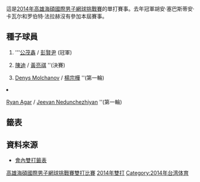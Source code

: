 {{TennisEvents2|2014|高雄海碩國際男子網球挑戰賽|
| defchamp = {{flagicon|COL}} [[胡安·塞巴斯蒂安·卡瓦尔|胡安·塞巴斯蒂安·卡瓦尔]] <br/ > {{flagicon|COL}} [[罗伯特·法拉赫|罗伯特·法拉赫]]
| champ =
| runner = 
| score = 
}}

{{main|2014年高雄海碩國際男子網球挑戰賽}}

這是[[2014年高雄海碩國際男子網球挑戰賽|2014年高雄海碩國際男子網球挑戰賽]]的單打賽事。去年冠軍胡安·塞巴斯蒂安·卡瓦尔和罗伯特·法拉赫沒有參加本屆賽事。

== 種子球員 ==
{{col-begin}}
{{col-2}}
#{{flagicon|CHN}} '''[[公茂鑫|公茂鑫]] / {{flagicon|TPE}} [[彭賢尹|彭賢尹]] (冠軍)
#{{flagicon|TPE}} [[陳迪_(網球運動員)|陳迪]] / {{flagicon|TPE}} [[黃亮祺|黃亮祺]] ''(決賽)
{{col-2}}
<ol start="3">
<li>{{flagicon|UKR}} [[Denys_Molchanov|Denys Molchanov]] / {{flagicon|TPE}} [[楊宗樺|楊宗樺]] ''(第一輪)
<li>{{flagicon|AUS}} [[Ryan_Agar|Ryan Agar]] / {{flagicon|IND}} [[Jeevan_Nedunchezhiyan|Jeevan Nedunchezhiyan]] ''(第一輪)
{{col-end}}

==籤表==
{{Draw key}}

{{16TeamBracket-Compact-Tennis3-Byes 
| RD1=第一輪
| RD2=八強
| RD3=四強
| RD4=決賽

| RD1-seed01=1
| RD1-team01='''{{flagicon|CHN}} [[公茂鑫|公茂鑫]]<br /> {{flagicon|TPE}} [[彭賢尹|彭賢尹]]
| RD1-score01-1='''6
| RD1-score01-2='''6
| RD1-score01-3=
| RD1-seed02=
| RD1-team02={{flagicon|TPE}} [[李欣翰|李欣翰]]<br /> {{flagicon|TPE}} [[王介甫|王介甫]]
| RD1-score02-1=1
| RD1-score02-2=4
| RD1-score02-3=

| RD1-seed03=WC
| RD1-team03='''{{flagicon|TPE}} 吳東霖<br /> {{flagicon|TPE}} [[易楚寰|易楚寰]]
| RD1-score03-1='''6
| RD1-score03-2='''6
| RD1-score03-3=
| RD1-seed04=
| RD1-team04={{flagicon|JPN}} [[近藤大生|近藤大生]]<br /> {{flagicon|JPN}} 西岡良仁
| RD1-score04-1=1
| RD1-score04-2=0
| RD1-score04-3=

| RD1-seed05=4
| RD1-team05={{flagicon|AUS}} [[Ryan_Agar|R Agar]]<br /> {{flagicon|IND}} [[Jeevan_Nedunchezhiyan|J Nedunchezhiyan]]
| RD1-score05-1=3
| RD1-score05-2=2
| RD1-score05-3=
| RD1-seed06=
| RD1-team06='''{{flagicon|JPN}} [[松井俊英|松井俊英]]<br /> {{flagicon|JPN}} [[杉田祐一|杉田祐一]]
| RD1-score06-1='''6
| RD1-score06-2='''6
| RD1-score06-3=

| RD1-seed07=WC
| RD1-team07={{flagicon|TPE}} 陳奕達<br /> {{flagicon|TPE}} 何智仁
| RD1-score07-1=2
| RD1-score07-2=4
| RD1-score07-3=
| RD1-seed08=
| RD1-team08='''{{flagicon|KOR}} 鍾賢<br /> {{flagicon|KOR}} 南智惺
| RD1-score08-1='''6
| RD1-score08-2='''6
| RD1-score08-3=

| RD1-seed09= 
| RD1-team09='''{{flagicon|JPN}} [[添田豪|添田豪]]<br /> {{flagicon|JPN}} [[内山靖崇|内山靖崇]]
| RD1-score09-1='''6
| RD1-score09-2='''6
| RD1-score09-3=
| RD1-seed10=
| RD1-team10={{nowrap|{{flagicon|ESP}} Ivan Arenas-Gualda}}<br /> {{nowrap|{{flagicon|ESP}} Jaime Pulgar-Garcia}}
| RD1-score10-1=3
| RD1-score10-2=3
| RD1-score10-3=

| RD1-seed11=
| RD1-team11={{flagicon|ITA}} [[托馬斯·法比亞諾|托馬斯·法比亞諾]]<br /> {{flagicon|ITA}} [[Luca_Vanni|L Vanni]]
| RD1-score11-1=
| RD1-score11-2=
| RD1-score11-3=
| RD1-seed12=3
| RD1-team12={{flagicon|UKR}} [[Denys_Molchanov|D Molchanov]]<br /> {{flagicon|TPE}} [[楊宗樺|楊宗樺]]
| RD1-score12-1=
| RD1-score12-2=
| RD1-score12-3=

| RD1-seed13=
| RD1-team13='''{{flagicon|SUI}} [[馬可·丘迪內利|馬可·丘迪內利]]<br /> {{flagicon|SVK}} [[Ivo_Klec|I Klec]]
| RD1-score13-1='''6
| RD1-score13-2='''6
| RD1-score13-3=
| RD1-seed14=
| RD1-team14={{flagicon|RUS}} [[Alexander_Kudryavtsev|A Kudryavtsev]]<br /> {{flagicon|RUS}} [[Denis_Matsukevich|D Matsukevich]]
| RD1-score14-1=3
| RD1-score14-2=3
| RD1-score14-3=

| RD1-seed15=WC
| RD1-team15={{flagicon|TPE}} [[謝政鵬|謝政鵬]]<br /> {{flagicon|TPE}} 楊紹琦
| RD1-score15-1='''6
| RD1-score15-2=6<sup>2</sup>
| RD1-score15-3=[8]
| RD1-seed16=2
| RD1-team16='''{{flagicon|TPE}} [[陳迪_(網球運動員)|陳迪]]<br /> {{flagicon|TPE}} [[黃亮祺|黃亮祺]]
| RD1-score16-1=3
| RD1-score16-2='''7<sup>7</sup>
| RD1-score16-3='''[10]

| RD2-seed01=1
| RD2-team01='''{{flagicon|CHN}} [[公茂鑫|公茂鑫]]<br /> {{flagicon|TPE}} [[彭賢尹|彭賢尹]]
| RD2-score01-1='''6
| RD2-score01-2='''6
| RD2-score01-3=
| RD2-seed02=WC
| RD2-team02={{flagicon|TPE}} 吳東霖<br /> {{flagicon|TPE}} [[易楚寰|易楚寰]]
| RD2-score02-1=3
| RD2-score02-2=4
| RD2-score02-3=

| RD2-seed03= 
| RD2-team03='''{{flagicon|JPN}} [[松井俊英|松井俊英]]<br /> {{flagicon|JPN}} [[杉田祐一|杉田祐一]]
| RD2-score03-1=
| RD2-score03-2=
| RD2-score03-3=
| RD2-seed04=
| RD2-team04={{flagicon|KOR}} 鍾賢<br /> {{flagicon|KOR}} 南智惺
| RD2-score04-1=w.o
| RD2-score04-2=
| RD2-score04-3=

| RD2-seed05= 
| RD2-team05={{flagicon|JPN}} [[添田豪|添田豪]]<br /> {{flagicon|JPN}} [[内山靖崇|内山靖崇]]
| RD2-score05-1=3
| RD2-score05-2=6<sup>5</sup>
| RD2-score05-3=
| RD2-seed06=
| RD2-team06='''{{flagicon|ITA}} [[托馬斯·法比亞諾|托馬斯·法比亞諾]]<br /> {{flagicon|ITA}} [[Luca_Vanni|L Vanni]]
| RD2-score06-1='''6
| RD2-score06-2='''7<sup>7</sup>
| RD2-score06-3=

| RD2-seed07= 
| RD2-team07={{flagicon|SUI}} [[馬可·丘迪內利|馬可·丘迪內利]]<br /> {{flagicon|SVK}} [[Ivo_Klec|I Klec]]
| RD2-score07-1=w.0
| RD2-score07-2=
| RD2-score07-3=
| RD2-seed08=2
| RD2-team08='''{{flagicon|TPE}} [[陳迪_(網球運動員)|陳迪]]<br /> {{flagicon|TPE}} [[黃亮祺|黃亮祺]]
| RD2-score08-1=
| RD2-score08-2=
| RD2-score08-3=

| RD3-seed01=1
| RD3-team01='''{{flagicon|CHN}} [[公茂鑫|公茂鑫]]<br /> {{flagicon|TPE}} [[彭賢尹|彭賢尹]]
| RD3-score01-1='''7<sup>7</sup>
| RD3-score01-2='''7<sup>7</sup>
| RD3-score01-3=
| RD3-seed02=
| RD3-team02={{flagicon|JPN}} [[松井俊英|松井俊英]]<br /> {{flagicon|JPN}} [[杉田祐一|杉田祐一]]
| RD3-score02-1=6<sup>5</sup>
| RD3-score02-2=6<sup>2</sup>
| RD3-score02-3=

| RD3-seed03= 
| RD3-team03={{flagicon|ITA}} [[托馬斯·法比亞諾|托馬斯·法比亞諾]]<br /> {{flagicon|ITA}} [[Luca_Vanni|L Vanni]]
| RD3-score03-1=3
| RD3-score03-2='''6
| RD3-score03-3=[6]
| RD3-seed04=2
| RD3-team04='''{{flagicon|TPE}} [[陳迪_(網球運動員)|陳迪]]<br /> {{flagicon|TPE}} [[黃亮祺|黃亮祺]]
| RD3-score04-1='''6
| RD3-score04-2=3
| RD3-score04-3='''[10]

| RD4-seed01=1
| RD4-team01='''{{flagicon|CHN}} [[公茂鑫|公茂鑫]]<br /> {{flagicon|TPE}} [[彭賢尹|彭賢尹]]
| RD4-score01-1='''6
| RD4-score01-2='''6
| RD4-score01-3=
| RD4-seed02=2
| RD4-team02={{flagicon|TPE}} [[陳迪_(網球運動員)|陳迪]]<br /> {{flagicon|TPE}} [[黃亮祺|黃亮祺]]
| RD4-score02-1=3
| RD4-score02-2=2
| RD4-score02-3=
}}

== 資料來源 ==
* [http://www.atpworldtour.com/posting/2014/6490/mdd.pdf 會內雙打籤表]{{Wayback|url=http://www.atpworldtour.com/posting/2014/6490/mdd.pdf |date=20140714183620 }}

{{DEFAULTSORT:2014 OEC Kaohsiung - Doubles}}
[[Category:2014年ATP挑戰賽|高雄海碩國際男子網球挑戰賽雙打比賽]]
[[Category:高雄海碩網球公開賽|2014年雙打]]
[[Category:2014年台湾体育|Category:2014年台湾体育]]